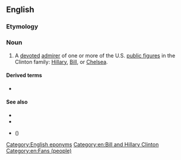 ==English==

===Etymology===
{{suffix|en|Clinton|ista}}

===Noun===
{{en-noun}}

# {{lb|en|sometimes|derogatory}} A [[devoted]] [[admirer]] of one or more of the U.S. [[public figure]]s in the Clinton family: [[w:Hillary Clinton|Hillary]], [[w:Bill Clinton|Bill]], or [[w:Chelsea Clinton|Chelsea]].

====Derived terms====
* {{l|en|Clitonista}}

====See also====
* {{l|en|Clintonite}}
* {{l|en|Clintonian}}
* {{l|en|Whitewatergate}} ({{w|Whitewater (controversy)}})

[[Category:English eponyms]]
[[Category:en:Bill and Hillary Clinton]]
[[Category:en:Fans (people)]]